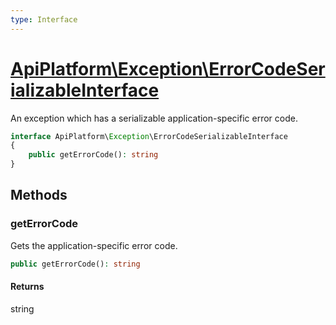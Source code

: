 ```yaml
---
type: Interface
---
```


# [ApiPlatform\Exception\ErrorCodeSerializableInterface](/docs/v3.1/reference/Exception/ErrorCodeSerializableInterface)

An exception which has a serializable application-specific error code.

```php
interface ApiPlatform\Exception\ErrorCodeSerializableInterface
{
    public getErrorCode(): string
}
```
## Methods

### getErrorCode

Gets the application-specific error code.

```php
public getErrorCode(): string
```

#### Returns

string
